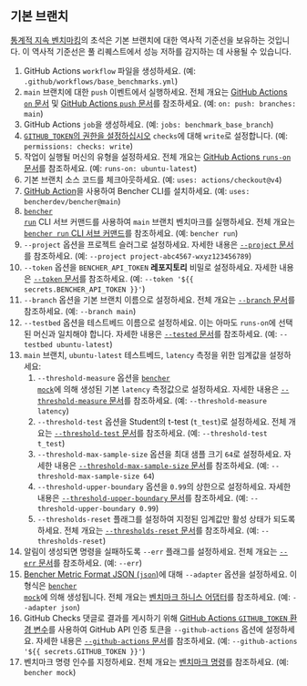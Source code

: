 
## 기본 브랜치

[통계적 지속 벤치마킹][statistical continuous benchmarking]의 초석은 기본 브랜치에 대한 역사적 기준선을 보유하는 것입니다.
이 역사적 기준선은 풀 리퀘스트에서 성능 저하를 감지하는 데 사용될 수 있습니다.

<BaseBranchCode />

1. GitHub Actions `workflow` 파일을 생성하세요.
   (예: `.github/workflows/base_benchmarks.yml`)
2. `main` 브랜치에 대한 `push` 이벤트에서 실행하세요.
   전체 개요는 [GitHub Actions `on` 문서][github actions on] 및 [GitHub Actions `push` 문서][github actions push]를 참조하세요.
   (예: `on: push: branches: main`)
3. GitHub Actions `job`을 생성하세요.
   (예: `jobs: benchmark_base_branch`)
4. [`GITHUB_TOKEN`의 권한을 설정하십시오][github token permissions]
   `checks`에 대해 `write`로 설정합니다.
   (예: `permissions: checks: write`)
5. 작업이 실행될 머신의 유형을 설정하세요.
   전체 개요는 [GitHub Actions `runs-on` 문서][github actions runs-on]를 참조하세요.
   (예: `runs-on: ubuntu-latest`)
6. 기본 브랜치 소스 코드를 체크아웃하세요.
   (예: `uses: actions/checkout@v4`)
7. [GitHub Action][bencher cli github action]을 사용하여 Bencher CLI를 설치하세요.
   (예: `uses: bencherdev/bencher@main`)
8. <code><a href="/ko/docs/explanation/bencher-run/">bencher run</a></code> CLI 서브 커맨드를 사용하여 `main` 브랜치 벤치마크를 실행하세요.
   전체 개요는 [`bencher run` CLI 서브 커맨드][bencher run]를 참조하세요.
   (예: `bencher run`)
9. `--project` 옵션을 프로젝트 슬러그로 설정하세요.
   자세한 내용은 [`--project` 문서][project option]를 참조하세요.
   (예: `--project project-abc4567-wxyz123456789`)
10. `--token` 옵션을 `BENCHER_API_TOKEN` **레포지토리** 비밀로 설정하세요.
   자세한 내용은 [`--token` 문서][token option]를 참조하세요.
   (예: `--token '${{ secrets.BENCHER_API_TOKEN }}'`)
11. `--branch` 옵션을 기본 브랜치 이름으로 설정하세요.
   전체 개요는 [`--branch` 문서][branch option]를 참조하세요.
   (예: `--branch main`)
12. `--testbed` 옵션을 테스트베드 이름으로 설정하세요.
    이는 아마도 `runs-on`에 선택된 머신과 일치해야 합니다.
    자세한 내용은 [`--tested` 문서][testbed option]를 참조하세요.
    (예: `--testbed ubuntu-latest`)
13. `main` 브랜치, `ubuntu-latest` 테스트베드, `latency` 측정을 위한 임계값을 설정하세요:
    1. `--threshold-measure` 옵션을 <code><a href="/ko/docs/reference/bencher-metric-format/#bencher-mock">bencher mock</a></code>에 의해 생성된 기본 `latency` 측정값으로 설정하세요.
       자세한 내용은 [`--threshold-measure` 문서][threshold measure option]를 참조하세요.
       (예: `--threshold-measure latency`)
    2. `--threshold-test` 옵션을 Student의 t-test (`t_test`)로 설정하세요.
       전체 개요는 [`--threshold-test` 문서][threshold test option]를 참조하세요.
       (예: `--threshold-test t_test`)
    3. `--threshold-max-sample-size` 옵션을 최대 샘플 크기 `64`로 설정하세요.
       자세한 내용은 [`--threshold-max-sample-size` 문서][threshold max sample size]를 참조하세요.
       (예: `--threshold-max-sample-size 64`)
    4. `--threshold-upper-boundary` 옵션을 `0.99`의 상한으로 설정하세요.
       자세한 내용은 [`--threshold-upper-boundary` 문서][threshold upper boundary]를 참조하세요.
       (예: `--threshold-upper-boundary 0.99`)
    5. `--thresholds-reset` 플래그를 설정하여 지정된 임계값만 활성 상태가 되도록 하세요.
       전체 개요는 [`--thresholds-reset` 문서][thresholds reset]를 참조하세요.
       (예: `--thresholds-reset`)
14. 알림이 생성되면 명령을 실패하도록 `--err` 플래그를 설정하세요.
   전체 개요는 [`--err` 문서][alert err]를 참조하세요.
   (예: `--err`)
15. [Bencher Metric Format JSON (`json`)][bmf]에 대해 `--adapter` 옵션을 설정하세요. 이 형식은 <code><a href="/ko/docs/reference/bencher-metric-format/#bencher-mock">bencher mock</a></code>에 의해 생성됩니다.
   전체 개요는 [벤치마크 하니스 어댑터][adapter json]를 참조하세요.
   (예: `--adapter json`)
16. GitHub Checks 댓글로 결과를 게시하기 위해 [GitHub Actions `GITHUB_TOKEN` 환경 변수][github token]를 사용하여 GitHub API 인증 토큰을 `--github-actions` 옵션에 설정하세요.
    자세한 내용은 [`--github-actions` 문서][github actions option]를 참조하세요.
    (예: `--github-actions '${{ secrets.GITHUB_TOKEN }}'`)
17. 벤치마크 명령 인수를 지정하세요.
   전체 개요는 [벤치마크 명령][command argument]를 참조하세요.
   (예: `bencher mock`)

[github actions on]: https://docs.github.com/ko/actions/using-workflows/workflow-syntax-for-github-actions#on
[github actions push]: https://docs.github.com/ko/webhooks/webhook-events-and-payloads#push
[github token permissions]: https://docs.github.com/ko/actions/using-jobs/assigning-permissions-to-jobs#setting-the-github_token-permissions-for-a-specific-job
[github actions runs-on]: https://docs.github.com/ko/actions/using-workflows/workflow-syntax-for-github-actions#jobsjob_idruns-on
[bencher cli github action]: https://github.com/marketplace/actions/bencher-cli
[github token]: https://docs.github.com/ko/actions/security-guides/automatic-token-authentication

[statistical continuous benchmarking]: /ko/docs/how-to/track-benchmarks/#statistical-continuous-benchmarking
[bencher run]: /ko/docs/explanation/bencher-run/
[project option]: /ko/docs/explanation/bencher-run/#--project-project
[token option]: /ko/docs/explanation/bencher-run/#--token-token
[branch option]: /ko/docs/explanation/branch-selection/#--branch-branch
[testbed option]: /ko/docs/explanation/bencher-run/#--testbed-testbed
[threshold measure option]: /ko/docs/explanation/thresholds/#--threshold-measure-measure
[threshold test option]: /ko/docs/explanation/thresholds/#--threshold-test-test
[threshold max sample size]: /ko/docs/explanation/thresholds/#--threshold-max-sample-size-size
[threshold upper boundary]: /ko/docs/explanation/thresholds/#--threshold-upper-boundary-boundary
[thresholds reset]: /ko/docs/explanation/thresholds/#--thresholds-reset
[alert err]: /ko/docs/explanation/thresholds/#--err
[bmf]: /ko/docs/reference/bencher-metric-format/
[adapter json]: /ko/docs/explanation/adapters/#-json
[github actions option]: /ko/docs/explanation/bencher-run/#--github-actions-github_token
[command argument]: /ko/docs/explanation/bencher-run/#benchmark-command
